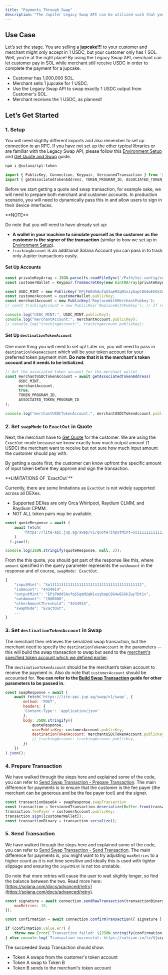 ```yaml
---
title: "Payments Through Swap"
description: "The Jupiter Legacy Swap API can be utilized such that you, a merchant can allow your customer to pay in any tokens while you still receive in your preferred token payment at the end of the transaction."
---
```


## Use Case

Let’s set the stage. You are selling a **jupcake!!!** to your customer and merchant might only accept in 1 USDC, but your customer only has 1 SOL. Well, you’re at the right place! By using the Legacy Swap API, merchant can let customer pay in SOL while merchant still receive USDC in order to complete the payment for a jupcake.

* Customer has 1,000,000 SOL.
* Merchant sells 1 jupcake for 1 USDC.
* Use the Legacy Swap API to swap exactly 1 USDC output from Customer's SOL.
* Merchant receives the 1 USDC, as planned!

## Let’s Get Started

### 1. Setup

You will need slightly different imports and also remember to set up connection to an RPC. If you have not set up the other typical libraries or are familiar with the Legacy Swap API, please follow this [Environment Setup](/docs/environment-setup) and [Get Quote and Swap](/docs/swap-api/get-quote) guide.

```bash
npm i @solana/spl-token
```

```js
import { PublicKey, Connection, Keypair, VersionedTransaction } from '@solana/web3.js';
import { getAssociatedTokenAddress, TOKEN_PROGRAM_ID, ASSOCIATED_TOKEN_PROGRAM_ID } from '@solana/spl-token';
```

Before we start getting a quote and swap transaction, for example sake, we will need to prepare both merchant and customer accounts. In production scenario, you will need to dynamically pass this in and allow users to sign in their device interfaces.

<Info>
  **NOTE**

  Do note that you will need to have already set up:

  * **A wallet in your machine to simulate yourself as the customer as the customer is the signer of the transaction** (similar to how we set up in [Environment Setup](/docs/environment-setup)).
  * `trackingAccount` is an additional Solana Account you can pass in to track only Jupiter transactions easily.
</Info>

#### Set Up Accounts

```js
const privateKeyArray = JSON.parse(fs.readFileSync('/Path/to/.config/solana/id.json', 'utf8').trim());
const customerWallet = Keypair.fromSecretKey(new Uint8Array(privateKeyArray));

const USDC_MINT = new PublicKey('EPjFWdd5AufqSSqeM2qN1xzybapC8G4wEGGkZwyTDt1v'); // Your preferred token payment
const customerAccount = customerWallet.publicKey;
const merchantAccount = new PublicKey('ReplaceWithMerchantPubkey');
// const trackingAccount = new PublicKey('ReplaceWithPubkey'); // If required

console.log("USDC_MINT:", USDC_MINT.publicKey);
console.log("merchantAccount:", merchantAccount.publicKey);
// console.log("trackingAccount:", trackingAccount.publicKey);
```

#### Set Up `destinationTokenAccount`

One more thing you will need to set up! Later on, you will need to pass in `destinationTokenAccount` which will be your token account for your preferred token payment mint. **Do note that it is the merchant's token account and it needs to be initialized.**

```js
// Get the associated token account for the merchant wallet
const merchantUSDCTokenAccount = await getAssociatedTokenAddress(
	  USDC_MINT,
	  merchantAccount,
	  true,
	  TOKEN_PROGRAM_ID,
	  ASSOCIATED_TOKEN_PROGRAM_ID
);

console.log("merchantUSDCTokenAccount:", merchantUSDCTokenAccount.publicKey);
```

### 2. Set `swapMode` to `ExactOut` in Quote

Next, the merchant have to [Get Quote](/docs/swap-api/get-quote) for the customer. We are using the `ExactOut` mode because we know exactly how much output amount (1 USDC) the merchant want to receive but not sure how much input amount the customer should pay with.

By getting a quote first, the customer can know upfront the specific amount of input token before they approve and sign the transaction.

<Warning>
  **LIMITATIONS OF `ExactOut`**

  Currently, there are some limitations as `ExactOut` is not widely supported across all DEXes.

  * Supported DEXes are only Orca Whirlpool, Raydium CLMM, and Raydium CPMM.
  * NOT ALL token pairs may be available.
</Warning>

```js
const quoteResponse = await (
    await fetch(
        'https://lite-api.jup.ag/swap/v1/quote?inputMint=So11111111111111111111111111111111111111112&outputMint=EPjFWdd5AufqSSqeM2qN1xzybapC8G4wEGGkZwyTDt1v&amount=100000&slippageBps=50&restrictIntermediateTokens=true&swapMode=ExactOut'
    )
  ).json();

console.log(JSON.stringify(quoteResponse, null, 2));
```

From the this quote, you should get part of the response like this, where `amount` specified in the query parameter represents the `outAmount` in the response and of course, `swapMode: ExactOut`.

```js
{
    "inputMint": "So11111111111111111111111111111111111111112",
    "inAmount": "4434914",
    "outputMint": "EPjFWdd5AufqSSqeM2qN1xzybapC8G4wEGGkZwyTDt1v",
    "outAmount": "1000000",
    "otherAmountThreshold": "4434914",
    "swapMode": "ExactOut",
    ...
}
```

### 3. Set `destinationTokenAccount` in Swap

The merchant then retrieves the serialized swap transaction, but the merchant need to specify the `destinationTokenAccount` in the parameters — this will build the swap transaction to swap but send to the [merchant's specified token account which we defined earlier](#set-up-destinationtokenaccount).

The `destinationTokenAccount` should be the merchant’s token account to receive the payment in. Also do note that `customerAccount` should be accounted for. **You can refer to the [Build Swap Transaction](/docs/swap-api/build-swap-transaction) guide for other parameters to be passed in.**

```js
const swapResponse = await (
    await fetch('https://lite-api.jup.ag/swap/v1/swap', {
        method: 'POST',
        headers: {
        'Content-Type': 'application/json'
        },
        body: JSON.stringify({
            quoteResponse,
            userPublicKey: customerAccount.publicKey,
            destinationTokenAccount: merchantUSDCTokenAccount.publicKey,
            // trackingAccount: trackingAccount.publicKey,
        })
    })
).json();
```

### 4. Prepare Transaction

We have walked through the steps here and explained some of the code, you can refer to [Send Swap Transaction - Prepare Transaction](/docs/swap-api/send-swap-transaction#prepare-transaction). The main difference for payments is to ensure that the customer is the fee payer (the merchant can be generous and be the fee payer too!) and the signer.

```js
const transactionBase64 = swapResponse.swapTransaction
const transaction = VersionedTransaction.deserialize(Buffer.from(transactionBase64, 'base64'));
transaction.feePayer = customerAccount.publicKey;
transaction.sign([customerWallet]);
const transactionBinary = transaction.serialize();
```

### 5. Send Transaction

We have walked through the steps here and explained some of the code, you can refer to [Send Swap Transaction - Send Transaction](/docs/swap-api/send-swap-transaction#send-transaction). The main difference for payments is, you might want to try adjusting `maxRetries` to a higher count as it is not time sensitive and ideally this is used with tighter slippage and ensuring the `inputMint` is not too unstable.

Do note that more retries will cause the user to wait slightly longer, so find the balance between the two. Read more here: [https://solana.com/docs/advanced/retry](https://solana.com/docs/advanced/retry).

```js
const signature = await connection.sendRawTransaction(transactionBinary, {
    maxRetries: 10,
});

const confirmation = await connection.confirmTransaction({ signature }, "finalized");

if (confirmation.value.err) {
    throw new Error(`Transaction failed: ${JSON.stringify(confirmation.value.err)}\nhttps://solscan.io/${signature}/`);
} else console.log(`Transaction successful: https://solscan.io/tx/${signature}/`);
```

The succeeded Swap Transaction should show:

* Token A swaps from the customer's token account
* Token A swap to Token B
* Token B sends to the merchant's token account

<Card title="If transactions are not landing well, you can refer to this section." href="/docs/swap-api/send-swap-transaction#oh-transaction-not-landing" icon="money-bill" horizontal/>








